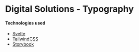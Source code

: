 
<Meta title="Pages/Typography" />

<style>{`
  img { 
    background-color: #254e5egith;
  }
  .canvas {
    margin-left: 3rem;
    font-family: "Nunito Sans", -apple-system, ".SFNSText-Regular", "San Francisco", BlinkMacSystemFont, "Segoe UI", "Helvetica Neue", Helvetica, Arial, sans-serif;
    display: flex;
    flex-direction: column;
    justify-content: center;
  }
`}</style>

# Digital Solutions - Typography

#### Technologies used

- [Svelte](https://svelte.dev/docs)
- [TailwindCSS](https://tailwindcss.com/docs)
- [Storybook](https://storybook.js.org/docs/basics/introduction/)

